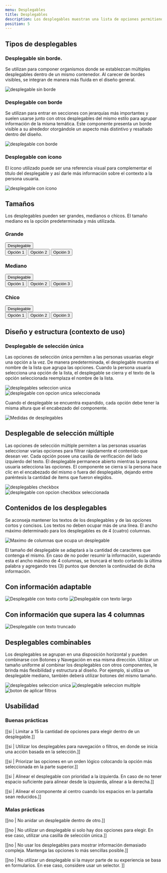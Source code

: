 ```yaml
---
menu: Desplegables
title: Desplegables
description: Los desplegables muestran una lista de opciones permitiendo que una persona usuaria pueda seleccionar una o varias en simultáneo. Una opción seleccionada puede usarse como una acción para filtrar u ordenar el contenido existente.
position: 5
---
```


## Tipos de desplegables

### Desplegable sin borde.

Se utilizan para componer organismos donde se establezcan múltiples desplegables dentro de un mismo contenedor. Al carecer de bordes visibles, se integran de manera más fluida en el diseño general.

<div class="content-3">
  <img src="/componentes/desplegable/sin-borde.svg" alt="desplegable sin borde" />
</div>

### Desplegable con borde

Se utilizan para entrar en secciones con jerarquías más importantes y suelen usarse junto con otros desplegables del mismo estilo para agrupar información de la misma temática. Este componente presenta un borde visible a su alrededor otorgándole un aspecto más distintivo y resaltado dentro del diseño.

<div class="content-3">
  <img src="/componentes/desplegable/con-borde.svg" alt="desplegable con borde" />
</div>

### Desplegable con ícono

El ícono utilizado puede ser una referencia visual para complementar el título del desplegable y así darle más información sobre el contexto a la persona usuaria. 

<div class="content-3">
  <img src="/componentes/desplegable/con-icono.svg" alt="desplegable con ícono" />
</div>

## Tamaños

Los desplegables pueden ser grandes, medianos o chicos. El tamaño mediano es la opción predeterminada y más utilizada.

<div class="content-3 mt-5 justify-content-between align-items-start flex-wrap">
  <div class="dropdown mb-3 mr-2"> 
    <h3 class="mb-3">Grande</h3>
    <button
      type="button"
      class="btn btn-dropdown btn-dropdown-border btn-dropdown-lg dropdown-toggle"
      data-toggle="dropdown"
      aria-haspopup="true"
      aria-expanded="false"
    >
      Desplegable
    </button>
    <div class="dropdown-menu">
      <button class="dropdown-item" type="button">
        Opción 1
      </button>
      <button class="dropdown-item" type="button">
        Opción 2
      </button>
      <button class="dropdown-item" type="button">
        Opción 3
      </button>
    </div>
  </div>
  <div class="dropdown mb-3 mr-2">
    <h3 class="mb-3">Mediano</h3>
    <button
      type="button"
      class="btn btn-dropdown btn-dropdown-border dropdown-toggle"
      data-toggle="dropdown"
      aria-haspopup="true"
      aria-expanded="false"
    >
      Desplegable
    </button>
    <div class="dropdown-menu">
      <button class="dropdown-item" type="button">
        Opción 1
      </button>
      <button class="dropdown-item" type="button">
        Opción 2
      </button>
      <button class="dropdown-item" type="button">
        Opción 3
      </button>
    </div>
  </div>
  <div class="dropdown mb-3 mr-2">
    <h3 class="mb-3">Chico</h3>
    <button
      type="button"
      class="btn btn-dropdown btn-dropdown-border btn-dropdown-sm dropdown-toggle"
      data-toggle="dropdown"
      aria-haspopup="true"
      aria-expanded="false"
    >
      Desplegable
    </button>
    <div class="dropdown-menu">
      <button class="dropdown-item" type="button">
        Opción 1
      </button>
      <button class="dropdown-item" type="button">
        Opción 2
      </button>
      <button class="dropdown-item" type="button">
        Opción 3
      </button>
    </div>
  </div>
</div>

## Diseño y estructura (contexto de uso)

### Desplegable de selección única

Las opciones de selección única permiten a las personas usuarias elegir una opción a la vez. De manera predeterminada, el desplegable muestra el nombre de la lista que agrupa las opciones. Cuando la persona usuaria selecciona una opción de la lista, el desplegable se cierra y el texto de la opción seleccionada reemplaza el nombre de la lista.

<div class="content-3 align-items-start flex-wrap flex-lg-nowrap gap-2 justify-content-center mt-4">
  <div class="w-75 w-lg-50">
    <img src="/componentes/desplegable/desplegable-radio.svg" alt="desplegables seleccion unica"  class="m-0 w-100"/>
  </div>
  <div class="w-75 w-lg-50">
    <img src="/componentes/desplegable/desplegable-radio-ok.svg" alt="desplegable con opcion unica seleccionada"  class="m-0 w-100"/>
  </div>
</div>

Cuando el desplegable se encuentra expandido, cada opción debe tener la misma altura que el encabezado del componente.

<div class="text-center pt-3 pb-5">
  <img src="/componentes/desplegable/sizes.svg" alt="Medidas de desplegables" />
</div>

## Desplegable de selección múltiple

Las opciones de selección múltiple permiten a las personas usuarias seleccionar varias opciones para filtrar rápidamente el contenido que desean ver. Cada opción posee una casilla de verificación del lado izquierdo del texto. El desplegable permanece abierto mientras la persona usuaria selecciona las opciones. El componente se cierra si la persona hace clic en el encabezado del mismo o fuera del desplegable, dejando entre paréntesis la cantidad de ítems que fueron elegidos.

<div class="content-3 align-items-start flex-wrap flex-lg-nowrap gap-2 justify-content-center mt-4">
  <div class="w-75 w-lg-50">
      <img src="/componentes/desplegable/desplegable-check.svg" alt="desplegables checkbox"  class="w-100 mt-2"/>
  </div>
  <div class="w-75 w-lg-50">
    <img src="/componentes/desplegable/desplegable-check-ok.svg" alt="desplegable con opcion checkbox seleccionada"  class=" w-100 mt-2"/>
  </div>
</div>

## Contenidos de los desplegables

Se aconseja mantener los textos de los desplegables y de las opciones cortos y concisos. Los textos no deben ocupar más de una línea. El ancho máximo determinado para los desplegables es de 4 (cuatro) columnas.  

<div class="pt-3 pb-5">
  <div class="card py-3 px-4 m-auto w-fit-content">
    <div class="d-flex justify-content-center">
      <img src="/componentes/desplegable/grid.svg" alt="Maximo de columnas que ocupa un desplegable" class="" />
    </div>
  </div>
</div>

El tamaño del desplegable se adaptará a la cantidad de caracteres que contenga el mismo. En caso de no poder resumir la información, superando esta el ancho máximo de 4 columnas, se truncará el texto cortando la última palabra y agregando tres (3) puntos que denoten la continuidad de dicha información.

## Con información adaptable

<div class="gap-2 d-flex flex-wrap">
  <img src="/componentes/desplegable/modalidad.svg" alt="Desplegable con texto corto" class="m-0"/>
  <img src="/componentes/desplegable/tipo-de-info.svg" alt="Desplegable con texto largo" class="m-0"/>
</div>

## Con información que supera las 4 columnas

<img src="/componentes/desplegable/truncado.svg" alt="Desplegable con texto truncado" />

## Desplegables combinables

Los desplegables se agrupan en una disposición horizontal y pueden combinarse con Botones y Navegación en esa misma dirección. Utilizar un tamaño uniforme al combinar los desplegables con otros componentes, le brinda más flexibilidad y estructura al diseño. Por ejemplo, si utiliza un desplegable mediano, también deberá utilizar botones del mismo tamaño. 

<div class="content-3 align-items-start flex-wrap gap-2 justify-content-center mt-4">
  <img src="/componentes/desplegable/comb-1.svg" alt="desplegables seleccion unica" class="m-0"/>
  <img src="/componentes/desplegable/comb-2.svg" alt="desplegable seleccion multiple" class="m-0"/>
  <img src="/componentes/desplegable/comb-3.svg" alt="boton de aplicar filtros" class="m-0"/>
</div>

## Usabilidad

### Buenas prácticas

[[si | Limitar a 15 la cantidad de opciones para elegir dentro de un desplegable.]]

[[si | Utilizar los desplegables para navegación o filtros, en donde se inicia una acción basada en la selección.]]

[[si | Priorizar las opciones en un orden lógico colocando la opción más seleccionada en la parte superior.]]

[[si | Alinear el desplegable con prioridad a la izquierda. En caso de no tener espacio suficiente para alinear desde la izquierda, alinear a la derecha.]]

[[si | Alinear el componente al centro cuando los espacios en la pantalla sean reducidos.]]

### Malas prácticas

[[no | No anidar un desplegable dentro de otro.]]

[[no | No utilizar un desplegable si solo hay dos opciones para elegir. En ese caso, utilizar una casilla de selección única.]]

[[no | No usar los desplegables para mostrar información demasiado compleja. Mantenga las opciones lo más sencillas posible.]]

[[no | No utilizar un desplegable si la mayor parte de su experiencia se basa en formularios. En ese caso, considere usar un selector. ]]
